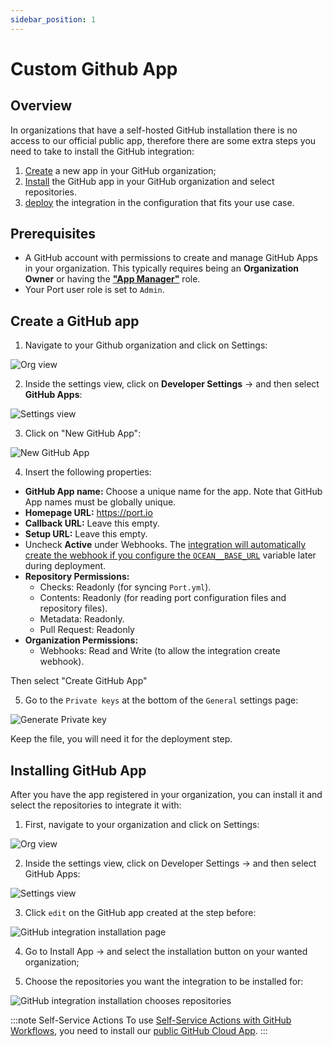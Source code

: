 ```yaml
---
sidebar_position: 1
---
```



# Custom Github App

## Overview

In organizations that have a self-hosted GitHub installation there is no access to our official public app, therefore there are some extra steps you need to take to install the GitHub integration:

1. [Create](#create-a-github-app) a new app in your GitHub organization;
2. [Install](#installing-github-app) the GitHub app in your GitHub organization and select repositories.
3. [deploy](#deploy-the-integration) the integration in the configuration that fits your use case.

## Prerequisites

- A GitHub account with permissions to create and manage GitHub Apps in your organization. This typically requires being an **Organization Owner** or having the **["App Manager"](https://docs.github.com/en/organizations/managing-programmatic-access-to-your-organization/adding-and-removing-github-app-managers-in-your-organization)** role.
- Your Port user role is set to `Admin`.

## Create a GitHub app

1. Navigate to your Github organization and click on Settings:

![Org view](../../../../../../static/img/integrations/github-ocean/SelfHostedOrganizaionView.png)

2. Inside the settings view, click on **Developer Settings** -> and then select **GitHub Apps**:

![Settings view](../../../../../../static/img/integrations/github-ocean/SelfHostedOrganizationSettings.png)

3. Click on "New GitHub App":

![New GitHub App](../../../../../../static/img/integrations/github-ocean/SelfHostedNewGitHubApp.png)

4. Insert the following properties:

- **GitHub App name:** Choose a unique name for the app. Note that GitHub App names must be globally unique.
- **Homepage URL:** https://port.io
- **Callback URL:** Leave this empty.
- **Setup URL:** Leave this empty.
- Uncheck **Active** under Webhooks. The [integration will automatically create the webhook if you configure the `OCEAN__BASE_URL`](#enabling-live-events) variable later during deployment.
- **Repository Permissions:**
  - Checks: Readonly (for syncing `Port.yml`).
  - Contents: Readonly (for reading port configuration files and repository files).
  - Metadata: Readonly.
  - Pull Request: Readonly
- **Organization Permissions:**
  - Webhooks: Read and Write (to allow the integration create webhook).

Then select "Create GitHub App"

5. Go to the `Private keys` at the bottom of the `General` settings page:

![Generate Private key](../../../../../../static/img/integrations/github-app/SelfHosetdGeneratePrivayKey.png)

Keep the file, you will need it for the deployment step.

## Installing GitHub App

After you have the app registered in your organization, you can install it and select the repositories to integrate it with:

1. First, navigate to your organization and click on Settings:

![Org view](../../../../../../static/img/integrations/github-ocean/SelfHostedOrganizaionView.png)

2. Inside the settings view, click on Developer Settings -> and then select GitHub Apps:

![Settings view](../../../../../../static/img/integrations/github-ocean/SelfHostedOrganizationSettings.png)

3. Click `edit` on the GitHub app created at the step before:

![GitHub integration installation page](../../../../../../static/img/integrations/github-ocean/SelfHostedEditGitHubApp.png)

4. Go to Install App -> and select the installation button on your wanted organization;

5. Choose the repositories you want the integration to be installed for:

![GitHub integration installation chooses repositories](../../../../../../static/img/integrations/github-ocean/SelfHostedInstallationRepoSelection.png)

<InstallMethods setupName="app" />

:::note Self-Service Actions
To use [Self-Service Actions with GitHub Workflows](https://docs.port.io/actions-and-automations/setup-backend/github-workflow/), you need to install our [public GitHub Cloud App](../../github#setup).
:::
